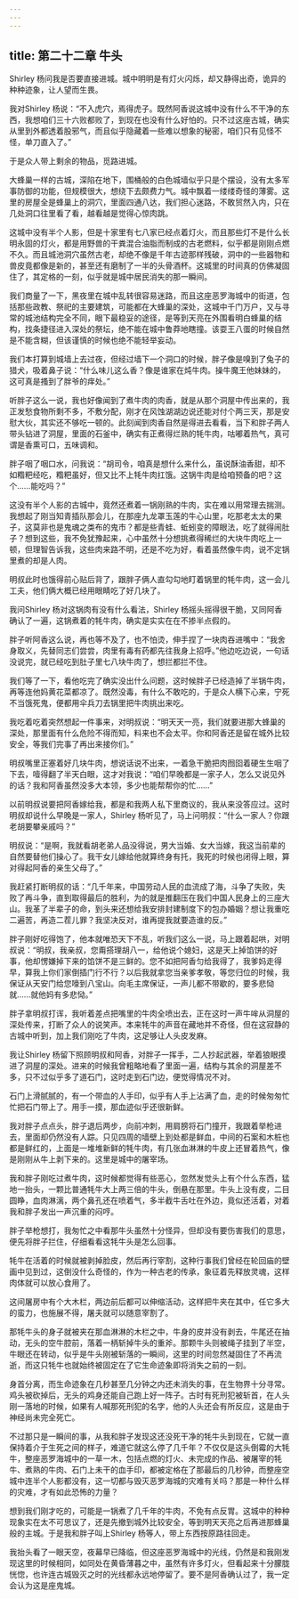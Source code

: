 ```yaml
---
---
---
```

title: 第二十二章 牛头
---




Shirley 杨问我是否要直接进城。城中明明是有灯火闪烁，却又静得出奇，诡异的种种迹象，让人望而生畏。

我对Shirley 杨说：“不入虎穴，焉得虎子。既然阿香说这城中没有什么不干净的东西，我想咱们三十六败都败了，到现在也没有什么好怕的。只不过这座古城，确实从里到外都透着股邪气，而且似乎隐藏着一些难以想象的秘密，咱们只有见怪不怪，单刀直入了。”

于是众人带上剩余的物品，觅路进城。

大蜂巢一样的古城，深陷在地下，围桶般的白色城墙似乎只是个摆设，没有太多军事防御的功能，但规模很大，想绕下去颇费力气。城中飘着一缕缕奇怪的薄雾。这里的房屋全是蜂巢上的洞穴，里面四通八达，我们担心迷路，不敢贸然入内，只在几处洞口往里看了看，越看越是觉得心惊肉跳。

这城中没有半个人影，但是十家里有七八家已经点着灯火，而且那些灯不是什么长明永固的灯火，都是用野兽的干粪混合油脂而制成的古老燃料，似乎都是刚刚点燃不久。而且城池洞穴虽然古老，却绝不像是千年古迹那样残破，洞中的一些器物和兽皮竟都像是新的，甚至还有磨制了一半的头骨酒杯。这城里的时间真的仿佛凝固住了，其定格的一刻，似乎就是城中居民消失的那一瞬间。

我们商量了一下，黑夜里在城中乱转很容易迷路，而且这座恶罗海城中的街道，包括那些政教、祭祀的主要建筑，可能都在大蜂巢的深处，这城中千门万户，又与寻常的城池结构完全不同，眼下最稳妥的途径，是等到天亮在外围看明白蜂巢的结构，找条捷径进入深处的祭坛，绝不能在城中鲁莽地瞎撞。该耍王八蛋的时候自然是不能含糊，但该谨慎的时候也绝不能轻举妄动。

我们本打算到城墙上去过夜，但经过墙下一个洞口的时候，胖子像是嗅到了兔子的猎犬，吸着鼻子说：“什么味儿这么香？像是谁家在炖牛肉。操牛魔王他妹妹的，这可真是搔到了胖爷的痒处。”

听胖子这么一说，我也好像闻到了煮牛肉的肉香，就是从那个洞屋中传出来的，我正发愁食物所剩不多，不敷分配，刚才在风蚀湖湖边说还能对付个两三天，那是安慰大伙，其实还不够吃一顿的。此刻闻到肉香自然是得进去看看，当下和胖子两人带头钻进了洞屋，里面的石釜中，确实有正煮得烂熟的牦牛肉，咕嘟着热气，真可谓是香熏可口，五味调和。

胖子咽了咽口水，问我说：“胡司令，咱真是想什么来什么，虽说酥油香甜，却不如糌粑经吃，糌粑虽好，但又比不上牦牛肉扛饿。这锅牛肉是给咱预备的吧？这个……能吃吗？”

这没有半个人影的古城中，竟然还煮着一锅刚熟的牛肉，实在难以用常理去揣测。我想起了刚当知青插队那会儿，在那座九龙罩玉莲的牛心山里，吃那老太太的果子，这莫非也是鬼魂之类布的鬼市？都是些青蛙、蚯蚓变的障眼法，吃了就得闹肚子？想到这些，我不免犹豫起来，心中虽然十分想挑煮得稀烂的大块牛肉吃上一顿，但理智告诉我，这些肉来路不明，还是不吃为好，看着虽然像牛肉，说不定锅里煮的却是人肉。

明叔此时也饿得前心贴后背了，跟胖子俩人直勾勾地盯着锅里的牦牛肉，这一会儿工夫，他们俩大概已经用眼睛吃了好几块了。

我问Shirley 杨对这锅肉有没有什么看法，Shirley 杨摇头摇得很干脆，又同阿香确认了一遍，这锅煮着的牦牛肉，确实是实实在在不掺半点假的。

胖子听阿香这么说，再也等不及了，也不怕烫，伸手捏了一块肉吞进嘴中：“我舍身取义，先替同志们尝尝，肉里有毒有药都先往我身上招呼。”他边吃边说，一句话没说完，就已经吃到肚子里七八块牛肉了，想拦都拦不住。

我们等了一下，看他吃完了确实没出什么问题，这时候胖子已经造掉了半锅牛肉，再等连他妈黄花菜都凉了。既然没毒，有什么不敢吃的，于是众人横下心来，宁死不当饿死鬼，便都用伞兵刀去锅里把牛肉挑出来吃。

我吃着吃着突然想起一件事来，对明叔说：“明天天一亮，我们就要进那大蜂巢的深处，那里面有什么危险不得而知，料来也不会太平。你和阿香还是留在城外比较安全，等我们完事了再出来接你们。”

明叔嘴里正塞着好几块牛肉，想说话说不出来，一着急干脆把肉囫囵着硬生生咽了下去，噎得翻了半天白眼，这才对我说：“咱们早晚都是一家子人，怎么又说见外的话？我和阿香虽然没多大本领，多少也能帮帮你的忙……”

以前明叔说要把阿香嫁给我，都是和我两人私下里商议的，我从来没答应过。这时明叔却说什么早晚是一家人，Shirley 杨听见了，马上问明叔：“什么一家人？你跟老胡要攀亲戚吗？”

明叔说：“是啊，我就看胡老弟人品没得说，男大当婚、女大当嫁，我这当前辈的自然要替他们操心了。我干女儿嫁给他就算终身有托，我死的时候也闭得上眼，算对得起阿香的亲生父母了。”

我赶紧打断明叔的话：“几千年来，中国劳动人民的血流成了海，斗争了失败，失败了再斗争，直到取得最后的胜利，为的就是推翻压在我们中国人民身上的三座大山。我革了半辈子的命，到头来还想给我安排封建制度下的包办婚姻？想让我重吃二遍苦，再造二茬儿罪？我坚决反对，谁再提我就要造谁的反。”

胖子刚好吃得饱了，他本就唯恐天下不乱，听我们这么一说，马上跟着起哄，对明叔说：“明叔，我亲叔，您甭搭理胡八一，给他说个媳妇，这是天上掉馅饼的好事，他却愣嫌掉下来的馅饼不是三鲜的。您不如把阿香匀给我得了，我爹妈走得早，算我上你们家倒插门行不行？以后我就拿您当亲爹孝敬，等您归位的时候，我保证从天安门给您嚎到八宝山。向毛主席保证，一声儿都不带歇的，要多悲恸就……就他妈有多悲恸。”

胖子拿明叔打诨，我听着差点把嘴里的牛肉全喷出去，正在这时一声牛哞从洞屋的深处传来，打断了众人的说笑声。本来牦牛的声音在藏地并不奇怪，但在这寂静的古城中听到，加上我们刚吃了牛肉，这足够让人头皮发麻。

我让Shirley 杨留下照顾明叔和阿香，对胖子一挥手，二人抄起武器，举着狼眼摸进了洞屋的深处。进来的时候我曾粗略地看了里面一遍，结构与其余的洞屋差不多，只不过似乎多了道石门，这时走到石门边，便觉得情况不对。

石门上滑腻腻的，有一个带血的人手印，似乎有人手上沾满了血，走的时候匆匆忙忙把石门带上了。用手一摸，那血迹似乎还很新鲜。

我对胖子点点头，胖子退后两步，向前冲刺，用肩膀将石门撞开，我跟着举枪进去，里面却仍然没有人踪。只见四周的墙壁上到处都是鲜血，中间的石案和木桩也都是鲜红的，上面是一堆堆新鲜的牦牛肉，有几张血淋淋的牛皮上还冒着热气，像是刚刚从牛上剥下来的。这里是城中的屠宰场。

我和胖子刚吃过煮牛肉，这时候都觉得有些恶心，忽然发觉头上有个什么东西，猛地一抬头，一颗比普通牦牛大上两三倍的牛头，倒悬在那里。牛头上没有皮，二目圆睁，血肉淋漓，两个鼻孔还在喷着气，多半截牛舌吐在外边，竟似还活着，对着我和胖子发出一声沉重的闷哼。

胖子举枪想打，我匆忙之中看那牛头虽然十分怪异，但却没有要伤害我们的意思，便先将胖子拦住，仔细看看这牦牛头是怎么回事。

牦牛在活着的时候就被剥掉脸皮，然后再行宰割，这种行事我们曾经在轮回庙的壁画中见到过，这倒没什么奇怪的，作为一种古老的传承，象征着先释放灵魂，这样肉体就可以放心食用了。

这间屠房中有个大木栏，两边前后都可以伸缩活动，这样把牛夹在其中，任它多大的蛮力，也施展不得，屠夫就可以随意宰割了。

那牦牛头的身子就被夹在那血淋淋的木栏之中，牛身的皮并没有剥去，牛尾还在抽动，无头的空牛腔前，落着一柄斩掉牛头的重斧。那颗牛头则被绳子挂到了半空，牛眼还在转动，似乎是牛头刚被斩落的一瞬间，这里的时间忽然凝固住了不再流逝，而这只牦牛也就始终被固定在了它生命迹象即将消失之前的一刻。

身首分离，而生命迹象在几秒甚至几分钟之内还未消失的事，在生物界十分寻常。鸡头被砍掉后，无头的鸡身还能自己跑上好一阵子。古时有死刑犯被斩首，在人头刚一落地的时候，如果有人喊那死刑犯的名字，他的人头还会有所反应，这是由于神经尚未完全死亡。

不过那只是一瞬间的事，从我和胖子发现这还没死干净的牦牛头到现在，它就一直保持着介于生死之间的样子，难道它就这么停了几千年？不仅仅是这头倒霉的大牦牛，整座恶罗海城中的一草一木，包括点燃的灯火、未完成的作品、被屠宰的牦牛、煮熟的牛肉、石门上未干的血手印，都被定格在了那最后的几秒钟，而整座空城中连半个人影都没有，这一切都与毁灭恶罗海城的灾难有关吗？那是一种什么样的灾难，才有如此恐怖的力量？

想到我们刚才吃的，可能是一锅煮了几千年的牛肉，不免有点反胃。这城中的种种现象实在太不可思议了，还是先撤到城外比较安全，等到明天天亮之后再进那蜂巢般的主城。于是我和胖子叫上Shirley 杨等人，带上东西按原路往回走。

我抬头看了一眼天空，夜幕早已降临，但这座恶罗海城中的光线，仍然是和我刚发现这里的时候相同，如同处在黄昏薄暮之中，虽然有许多灯火，但看起来十分朦胧恍惚，也许连古城毁灭之时的光线都永远地停留了。要不是阿香确认过了，我一定会认为这是座鬼城。
